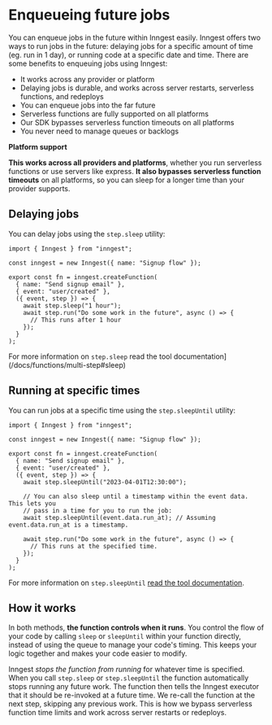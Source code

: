 # Enqueueing future jobs

You can enqueue jobs in the future within Inngest easily.  Inngest offers two ways to run jobs in the future:  delaying jobs for a specific amount of time (eg. run in 1 day), or running code at a specific date and time.  There are some benefits to enqueuing jobs using Inngest:

- It works across any provider or platform
- Delaying jobs is durable, and works across server restarts, serverless functions, and redeploys
- You can enqueue jobs into the far future
- Serverless functions are fully supported on all platforms
- Our SDK bypasses serverless function timeouts on all platforms
- You never need to manage queues or backlogs

**Platform support**

**This works across all providers and platforms**, whether you run serverless functions or use servers like express.  **It also bypasses serverless function timeouts** on all platforms, so you can sleep for a longer time than your provider supports.

## Delaying jobs

You can delay jobs using the `step.sleep` utility:

```tsx
import { Inngest } from "inngest";

const inngest = new Inngest({ name: "Signup flow" });

export const fn = inngest.createFunction(
  { name: "Send signup email" },
  { event: "user/created" },
  ({ event, step }) => {
    await step.sleep("1 hour");
    await step.run("Do some work in the future", async () => {
      // This runs after 1 hour
    });
  }
);
```

For more information on `step.sleep` read the tool documentation](/docs/functions/multi-step#sleep)


## Running at specific times

You can run jobs at a specific time using the `step.sleepUntil` utility:

```tsx
import { Inngest } from "inngest";

const inngest = new Inngest({ name: "Signup flow" });

export const fn = inngest.createFunction(
  { name: "Send signup email" },
  { event: "user/created" },
  ({ event, step }) => {
    await step.sleepUntil("2023-04-01T12:30:00");

    // You can also sleep until a timestamp within the event data.  This lets you
    // pass in a time for you to run the job:
    await step.sleepUntil(event.data.run_at); // Assuming event.data.run_at is a timestamp.

    await step.run("Do some work in the future", async () => {
      // This runs at the specified time.
    });
  }
);
```

For more information on `step.sleepUntil` [read the tool documentation](/docs/functions/multi-step#sleep-until).

## How it works

In both methods, **the function controls when it runs**.  You control the flow of your code by calling `sleep` or `sleepUntil` within your function directly,
instead of using the queue to manage your code's timing.  This keeps your logic together and makes your code easier to modify.

Inngest *stops the function from running* for whatever time is specified.  When you call `step.sleep` or `step.sleepUntil` the function automatically stops running any future work. The function then tells the Inngest executor that it should be re-invoked at a future time.  We re-call the function at the next step, skipping any previous work.  This is how we bypass serverless function time limits and work across server restarts or redeploys.
